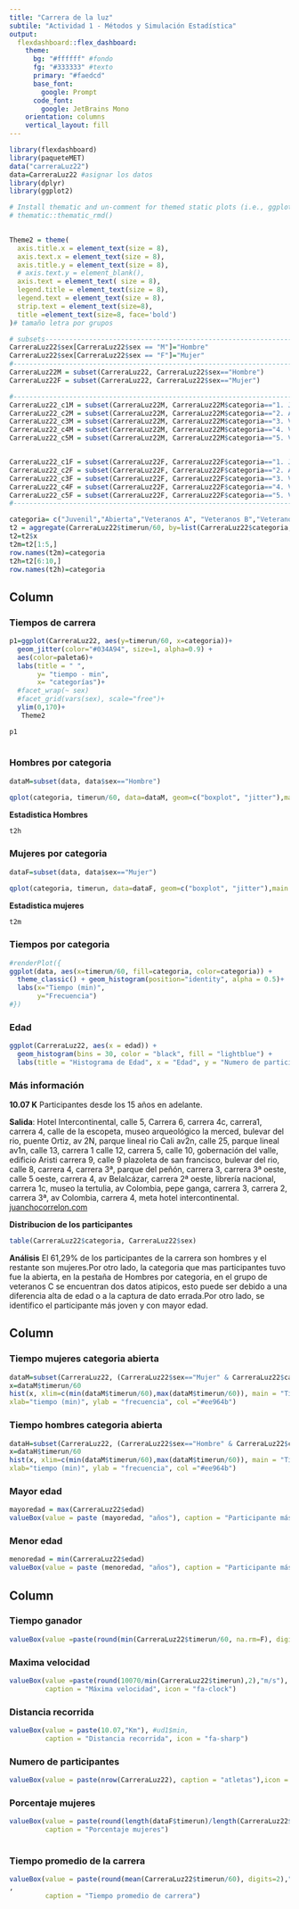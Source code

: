 ```yaml
---
title: "Carrera de la luz"
subtile: "Actividad 1 - Métodos y Simulación Estadística"
output: 
  flexdashboard::flex_dashboard:
    theme:
      bg: "#ffffff" #fondo
      fg: "#333333" #texto
      primary: "#faedcd"
      base_font:
        google: Prompt
      code_font:
        google: JetBrains Mono
    orientation: columns
    vertical_layout: fill
---
```


```r
library(flexdashboard)
library(paqueteMET)
data("carreraLuz22")
data=CarreraLuz22 #asignar los datos
library(dplyr)
library(ggplot2)

# Install thematic and un-comment for themed static plots (i.e., ggplot2)
# thematic::thematic_rmd()

  
Theme2 = theme(
  axis.title.x = element_text(size = 8),
  axis.text.x = element_text(size = 8),
  axis.title.y = element_text(size = 8),
  # axis.text.y = element_blank(),
  axis.text = element_text( size = 8),
  legend.title = element_text(size = 8),
  legend.text = element_text(size = 8),  
  strip.text = element_text(size=8),
  title =element_text(size=8, face='bold')
)# tamaño letra por grupos

# subsets-----------------------------------------------------------------------
CarreraLuz22$sex[CarreraLuz22$sex == "M"]="Hombre"
CarreraLuz22$sex[CarreraLuz22$sex == "F"]="Mujer"
#-------------------------------------------------------------------------------
CarreraLuz22M = subset(CarreraLuz22, CarreraLuz22$sex=="Hombre")
CarreraLuz22F = subset(CarreraLuz22, CarreraLuz22$sex=="Mujer")

#-------------------------------------------------------------------------------
CarreraLuz22_c1M = subset(CarreraLuz22M, CarreraLuz22M$categoria=="1. Juvenil")
CarreraLuz22_c2M = subset(CarreraLuz22M, CarreraLuz22M$categoria=="2. Abierta")
CarreraLuz22_c3M = subset(CarreraLuz22M, CarreraLuz22M$categoria=="3. Veteranos A")
CarreraLuz22_c4M = subset(CarreraLuz22M, CarreraLuz22M$categoria=="4. Veteranos B")
CarreraLuz22_c5M = subset(CarreraLuz22M, CarreraLuz22M$categoria=="5. Veteranos C")


CarreraLuz22_c1F = subset(CarreraLuz22F, CarreraLuz22F$categoria=="1. Juvenil")
CarreraLuz22_c2F = subset(CarreraLuz22F, CarreraLuz22F$categoria=="2. Abierta")
CarreraLuz22_c3F = subset(CarreraLuz22F, CarreraLuz22F$categoria=="3. Veteranos A")
CarreraLuz22_c4F = subset(CarreraLuz22F, CarreraLuz22F$categoria=="4. Veteranos B")
CarreraLuz22_c5F = subset(CarreraLuz22F, CarreraLuz22F$categoria=="5. Veteranos C")
#-------------------------------------------------------------------------------

categoria= c("Juvenil","Abierta","Veteranos A", "Veteranos B","Veteranos C")
t2 = aggregate(CarreraLuz22$timerun/60, by=list(CarreraLuz22$categoria,CarreraLuz22$sex), FUN= summary)
t2=t2$x
t2m=t2[1:5,] 
row.names(t2m)=categoria
t2h=t2[6:10,] 
row.names(t2h)=categoria
```

Column {data-width=550 .tabset}
-----------------------------------------------------------------------

### Tiempos de carrera

```r
p1=ggplot(CarreraLuz22, aes(y=timerun/60, x=categoria))+
  geom_jitter(color="#034A94", size=1, alpha=0.9) +
  aes(color=paleta6)+
  labs(title = " ",
       y= "tiempo - min",
       x= "categorías")+ 
  #facet_wrap(~ sex)
  #facet_grid(vars(sex), scale="free")+
  ylim(0,170)+
   Theme2

p1
  
```

### Hombres por categoria

```r
dataM=subset(data, data$sex=="Hombre")

qplot(categoria, timerun/60, data=dataM, geom=c("boxplot", "jitter"),main = "Tiempo de carreras de hombres por categoría",xlab="Categoria",ylab = "Tiempo(min)",col = categoria)
```
**Estadistica Hombres**

```r
t2h
```



### Mujeres por categoria

```r
dataF=subset(data, data$sex=="Mujer")

qplot(categoria, timerun, data=dataF, geom=c("boxplot", "jitter"),main = "Tiempo de carreras de mujeres por categoría",xlab="Categoria",ylab = "Tiempo(min)",col = categoria)
```
**Estadistica mujeres**

```r
t2m
```

### Tiempos por categoria

```r
#renderPlot({
ggplot(data, aes(x=timerun/60, fill=categoria, color=categoria)) +
  theme_classic() + geom_histogram(position="identity", alpha = 0.5)+
  labs(x="Tiempo (min)", 
       y="Frecuencia") 
#})
```

### Edad

```r
ggplot(CarreraLuz22, aes(x = edad)) + 
  geom_histogram(bins = 30, color = "black", fill = "lightblue") +
  labs(title = "Histograma de Edad", x = "Edad", y = "Numero de participantes")
```

### Más información

**10.07 K** Participantes desde los 15 años en adelante.

**Salida**: Hotel Intercontinental, calle 5, Carrera 6, carrera 4c, carrera1, carrera 4, calle de la escopeta, museo arqueológico la merced, bulevar del rio, puente Ortiz, av 2N, parque lineal rio Cali av2n, calle 25, parque lineal av1n, calle 13, carrera 1 calle 12, carrera 5, calle 10, gobernación del valle, edificio Aristi carrera 9, calle 9 plazoleta de san francisco, bulevar del rio, calle 8, carrera 4, carrera 3ª, parque del peñón, carrera 3, carrera 3ª oeste, calle 5 oeste, carrera 4, av Belalcázar, carrera 2ª oeste, librería nacional, carrera 1c, museo la tertulia, av Colombia, pepe ganga, carrera 3, carrera 2, carrera 3ª, av Colombia, carrera 4, meta hotel intercontinental. [juanchocorrelon.com](https://juanchocorrelon.com/intercontinental-10k-luz-2022/#10k)

**Distribucion de los participantes**
```r
table(CarreraLuz22$categoria, CarreraLuz22$sex)
```

**Análisis**
El 61,29% de los participantes de la carrera son hombres y el restante son mujeres.Por otro lado, la categoria que mas participantes tuvo fue la abierta, en la pestaña de Hombres por categoria, en el grupo de veteranos C se encuentran dos datos atipicos, esto puede ser debido a una diferencia alta de edad o a la captura de dato errada.Por otro lado, se identifico el participante más joven y con mayor edad.


Column {data-width=250}
-----------------------------------------------------------------------

  
### Tiempo mujeres categoria abierta

```r
dataM=subset(CarreraLuz22, (CarreraLuz22$sex=="Mujer" & CarreraLuz22$categoria=="2. Abierta")) # dataset de mujeres
x=dataM$timerun/60
hist(x, xlim=c(min(dataM$timerun/60),max(dataM$timerun/60)), main = "Tiempos mujeres categoría abierta",
xlab="tiempo (min)", ylab = "frecuencia", col ="#ee964b")
```

### Tiempo hombres categoria abierta

```r
dataH=subset(CarreraLuz22, (CarreraLuz22$sex=="Hombre" & CarreraLuz22$categoria=="2. Abierta")) # dataset de hombres
x=dataH$timerun/60
hist(x, xlim=c(min(dataM$timerun/60),max(dataM$timerun/60)), main = "Tiempos hombres categoría abierta",
xlab="tiempo (min)", ylab = "frecuencia", col ="#ee964b")
```

### Mayor edad

```r
mayoredad = max(CarreraLuz22$edad)
valueBox(value = paste (mayoredad, "años"), caption = "Participante más adulto")
```

### Menor edad

```r
menoredad = min(CarreraLuz22$edad)
valueBox(value = paste (menoredad, "años"), caption = "Participante más joven")
```

Column {data-width=200}
-----------------------------------------------------------------------

### Tiempo ganador

```r
valueBox(value =paste(round(min(CarreraLuz22$timerun/60, na.rm=F), digits=1),"min"),caption = "Tiempo ganador", icon = "fa-thumbs-up")
```

### Maxima velocidad

```r
valueBox(value =paste(round(10070/min(CarreraLuz22$timerun),2),"m/s"), # ud1$cierre, 
         caption = "Máxima velocidad", icon = "fa-clock")
```
### Distancia recorrida

```r
valueBox(value = paste(10.07,"Km"), #ud1$min, 
         caption = "Distancia recorrida", icon = "fa-sharp")
```

### Numero de participantes

```r
valueBox(value = paste(nrow(CarreraLuz22), caption = "atletas"),icon = "fa-users") 
```

### Porcentaje mujeres

```r
valueBox(value = paste(round(length(dataF$timerun)/length(CarreraLuz22$timerun)*100,2),"%"), 
         caption = "Porcentaje mujeres")  
         
```

### Tiempo promedio de la carrera

```r
valueBox(value = paste(round(mean(CarreraLuz22$timerun/60), digits=2),"min")
, 
         caption = "Tiempo promedio de carrera")
```
